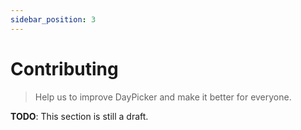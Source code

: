 ```yaml
---
sidebar_position: 3
---
```


# Contributing

> Help us to improve DayPicker and make it better for everyone.

**TODO**: This section is still a draft.
